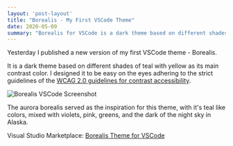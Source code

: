 ```yaml
---
layout: 'post-layout'
title: "Borealis - My First VSCode Theme"
date: 2020-05-09
summary: "Borealis for VSCode is a dark theme based on different shades of teal with yellow as its main contrast color."
---
```



Yesterday I published a new version of my first VSCode theme - Borealis.

It is a dark theme based on different shades of teal with yellow as its main contrast color. I designed it to be easy on the eyes adhering to the strict guidelines of the [WCAG 2.0 guidelines for contrast accessibility](https://www.w3.org/TR/UNDERSTANDING-WCAG20/visual-audio-contrast-contrast.html).

<Image src="/static/img/borealis-my-first-vscode-theme/borealis-vscode.png" height={697} width={1280} priority={true} alt="Borealis VSCode Screenshot" />

The aurora borealis served as the inspiration for this theme, with it's teal like colors, mixed with violets, pink, greens, and the dark of the night sky in Alaska.

Visual Studio Marketplace: [Borealis Theme for VSCode](https://marketplace.visualstudio.com/items?itemName=eckertalex.borealis)
